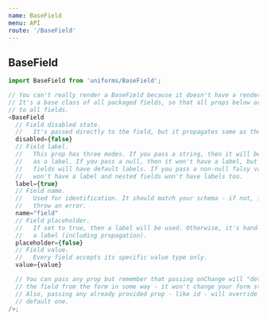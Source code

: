 ```yaml
---
name: BaseField
menu: API
route: '/BaseField'
---
```


## BaseField

```js
import BaseField from 'uniforms/BaseField';

// You can't really render a BaseField because it doesn't have a render method.
// It's a base class of all packaged fields, so that all props below are available
// to all fields.
<BaseField
  // Field disabled state.
  //   It's passed directly to the field, but it propagates same as the label.
  disabled={false}
  // Field label.
  //   This prop has three modes. If you pass a string, then it will be used
  //   as a label. If you pass a null, then it won't have a label, but nested
  //   fields will have default labels. If you pass a non-null falsy value, it
  //   won't have a label and nested fields won't have labels too.
  label={true}
  // Field name.
  //   Used for identification. It should match your schema - if not, it will
  //   throw an error.
  name="field"
  // Field placeholder.
  //   If set to true, then a label will be used. Otherwise, it's handled like
  //   a label (including propagation).
  placeholder={false}
  // Field value.
  //   Every field accepts its specific value type only.
  value={value}

  // You can pass any prop but remember that passing onChange will "detach"
  // the field from the form in some way - it won't change your form state.
  // Also, passing any already provided prop - like id - will override the
  // default one.
/>;
```
